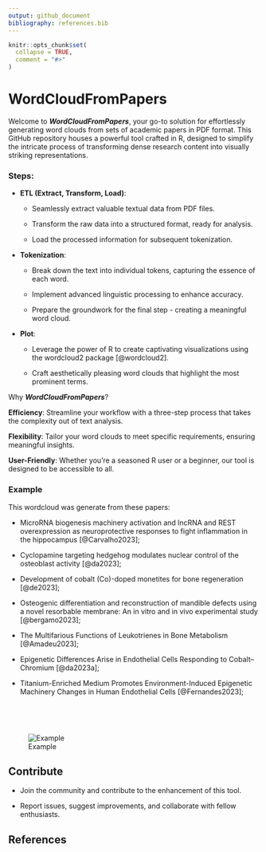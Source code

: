 ```yaml
---
output: github_document
bibliography: references.bib
---
```


<!-- README.md is generated from README.Rmd. Please edit that file -->

```r
knitr::opts_chunk$set(
  collapse = TRUE,
  comment = "#>"
)
```

# WordCloudFromPapers

Welcome to ***WordCloudFromPapers***, your go-to solution for effortlessly generating word clouds from sets of academic papers in PDF format. This GitHub repository houses a powerful tool crafted in R, designed to simplify the intricate process of transforming dense research content into visually striking representations.

### Steps:

-   **ETL (Extract, Transform, Load)**:

    -   Seamlessly extract valuable textual data from PDF files.

    -   Transform the raw data into a structured format, ready for analysis.

    -   Load the processed information for subsequent tokenization.

-   **Tokenization**:

    -   Break down the text into individual tokens, capturing the essence of each word.

    -   Implement advanced linguistic processing to enhance accuracy.

    -   Prepare the groundwork for the final step - creating a meaningful word cloud.

-   **Plot**:

    -   Leverage the power of R to create captivating visualizations using the wordcloud2 package [@wordcloud2].

    -   Craft aesthetically pleasing word clouds that highlight the most prominent terms.

Why ***WordCloudFromPapers***?

**Efficiency**: Streamline your workflow with a three-step process that takes the complexity out of text analysis.

**Flexibility**: Tailor your word clouds to meet specific requirements, ensuring meaningful insights.

**User-Friendly**: Whether you're a seasoned R user or a beginner, our tool is designed to be accessible to all.

### Example

This wordcloud was generate from these papers:

-   MicroRNA biogenesis machinery activation and lncRNA and REST overexpression as neuroprotective responses to fight inflammation in the hippocampus [@Carvalho2023];

-   Cyclopamine targeting hedgehog modulates nuclear control of the osteoblast activity [@da2023];

-   Development of cobalt (Co)-doped monetites for bone regeneration [@de2023];

-   Osteogenic differentiation and reconstruction of mandible defects using a novel resorbable membrane: An in vitro and in vivo experimental study [@bergamo2023];

-   The Multifarious Functions of Leukotrienes in Bone Metabolism [@Amadeu2023];

-   Epigenetic Differences Arise in Endothelial Cells Responding to Cobalt--Chromium [@da2023a];

-   Titanium-Enriched Medium Promotes Environment-Induced Epigenetic Machinery Changes in Human Endothelial Cells [@Fernandes2023];\

    \

    \

![Example](wc.png)

## Contribute

-   Join the community and contribute to the enhancement of this tool.

-   Report issues, suggest improvements, and collaborate with fellow enthusiasts.

## References
